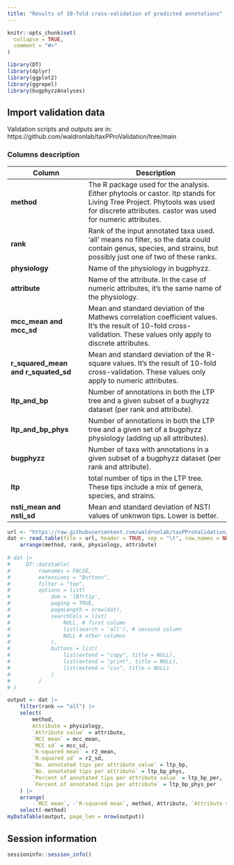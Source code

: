 ```yaml
---
title: "Results of 10-fold cross-validation of predicted annotations"
---
```


```r
knitr::opts_chunk$set(
  collapse = TRUE,
  comment = "#>"
)
```

```r
library(DT)
library(dplyr)
library(ggplot2)
library(ggrepel)
library(bugphyzzAnalyses)
```

## Import validation data

Validation scripts and outputs are in: https://github.com/waldronlab/taxPProValidation/tree/main

### Columns description

| Column | Description |
| ------ | ----------- |
| **method** | The R package used for the analysis. Either phytools or castor. ltp stands for Living Tree Project. Phytools was used for discrete attributes. castor was used for numeric attributes. |
| **rank** | Rank of the input annotated taxa used. 'all' means no filter, so the data could contain genus, species, and strains, but possibly just one of two of these ranks.|
| **physiology** | Name of the physiology in bugphyzz. |
| **attribute** | Name of the attribute. In the case of numeric attributes, it's the same name of the physiology. |
| **mcc_mean and mcc_sd ** | Mean and standard deviation of the Mathews correlation coefficient values. It's the result of 10-fold cross-validation. These values only apply to discrete attributes. |
| **r_squared_mean and r_squated_sd** | Mean and standard deviation of the R-square values. It's the result of 10-fold cross-validation. These values only apply to numeric attributes.|
| **ltp_and_bp** | Number of annotations in both the LTP tree and a given subset of a bughyzz dataset (per rank and attribute). |
| **ltp_and_bp_phys** | Number of annotations in both the LTP tree and a given set of a bugphyzz physiology (adding up all attributes).|
| **bugphyzz** | Number of taxa with annotations in a given subset of a bugphyzz dataset (per rank and attribute). |
| **ltp**  | total number of tips in the LTP tree. These tips include a mix of genera, species, and strains.|
| **nsti_mean and nsti_sd**  | Mean and standard deviation of NSTI values of unknwon tips. Lower is better. |

```r
url <- "https://raw.githubusercontent.com/waldronlab/taxPProValidation/main/validation_summary.tsv"
dat <- read.table(file = url, header = TRUE, sep = "\t", row.names = NULL) |> 
    arrange(method, rank, physiology, attribute)
    
# dat |>
#     DT::datatable(
#         rownames = FALSE,
#         extensions = "Buttons",
#         filter = "top",
#         options = list(
#             dom = 'lBfrtip',
#             paging = TRUE,
#             pageLength = nrow(dat),
#             searchCols = list(
#                 NULL, # first column
#                 list(search = 'all'), # secound column
#                 NULL # other columns
#             ),
#             buttons = list(
#                 list(extend = "copy", title = NULL),
#                 list(extend = "print", title = NULL),
#                 list(extend = "csv", title = NULL)
#             )
#         )
# )
```


```r
output <- dat |> 
    filter(rank == "all") |> 
    select(
        method,
        Attribute = physiology,
        `Attribute value` = attribute,
        `MCC mean` = mcc_mean,
        `MCC sd` = mcc_sd,
        `R-squared mean` = r2_mean,
        `R-squared sd` = r2_sd,
        `No. annotated tips per attribute value` = ltp_bp,
        `No. annotated tips per attribute` = ltp_bp_phys,
        `Percent of annotated tips per attribute value` = ltp_bp_per,
        `Percent of annotated tips per attribute` = ltp_bp_phys_per
    ) |> 
    arrange(
        -`MCC mean`, -`R-squared mean`, method, Attribute, `Attribute value`) |> 
    select(-method)
myDataTable(output, page_len = nrow(output))
```


## Session information

```r
sessioninfo::session_info()
```
